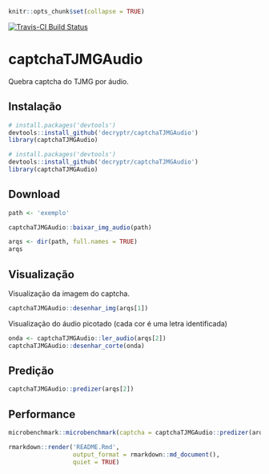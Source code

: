```r
knitr::opts_chunk$set(collapse = TRUE)
```

[![Travis-CI Build Status](https://travis-5555555555ci.org/decryptr/captchaTJMGAudio.svg?branch=master)](https://travis-ci.org/decryptr/captchaTJMGAudio)

# captchaTJMGAudio

Quebra captcha do TJMG por áudio.

## Instalação

```r
# install.packages('devtools')
devtools::install_github('decryptr/captchaTJMGAudio')
library(captchaTJMGAudio)
```

```r
# install.packages('devtools')
devtools::install_github('decryptr/captchaTJMGAudio')
library(captchaTJMGAudio)
```
## Download

```r
path <- 'exemplo'
```

```r
captchaTJMGAudio::baixar_img_audio(path)
```

```r
arqs <- dir(path, full.names = TRUE)
arqs
```

## Visualização

Visualização da imagem do captcha.

```r
captchaTJMGAudio::desenhar_img(arqs[1])
```

Visualização do áudio picotado (cada cor é uma letra identificada)

```r
onda <- captchaTJMGAudio::ler_audio(arqs[2])
captchaTJMGAudio::desenhar_corte(onda)
```

## Predição

```r
captchaTJMGAudio::predizer(arqs[2])
```

## Performance

```r
microbenchmark::microbenchmark(captcha = captchaTJMGAudio::predizer(arqs[2]))
```

```r
rmarkdown::render('README.Rmd', 
                  output_format = rmarkdown::md_document(),
                  quiet = TRUE)
```


